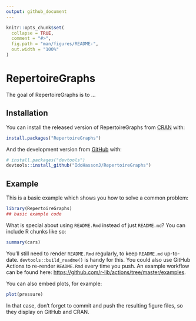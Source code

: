 ```yaml
---
output: github_document
---
```


<!-- README.md is generated from README.Rmd. Please edit that file -->

```r
knitr::opts_chunk$set(
  collapse = TRUE,
  comment = "#>",
  fig.path = "man/figures/README-",
  out.width = "100%"
)
```

# RepertoireGraphs

<!-- badges: start -->
<!-- badges: end -->

The goal of RepertoireGraphs is to ...

## Installation

You can install the released version of RepertoireGraphs from [CRAN](https://CRAN.R-project.org) with:

``` r
install.packages("RepertoireGraphs")
```

And the development version from [GitHub](https://github.com/) with:

``` r
# install.packages("devtools")
devtools::install_github("IdoHassonJ/RepertoireGraphs")
```
## Example

This is a basic example which shows you how to solve a common problem:

```r
library(RepertoireGraphs)
## basic example code
```

What is special about using `README.Rmd` instead of just `README.md`? You can include R chunks like so:

```r
summary(cars)
```

You'll still need to render `README.Rmd` regularly, to keep `README.md` up-to-date. `devtools::build_readme()` is handy for this. You could also use GitHub Actions to re-render `README.Rmd` every time you push. An example workflow can be found here: <https://github.com/r-lib/actions/tree/master/examples>.

You can also embed plots, for example:

```r
plot(pressure)
```

In that case, don't forget to commit and push the resulting figure files, so they display on GitHub and CRAN.
